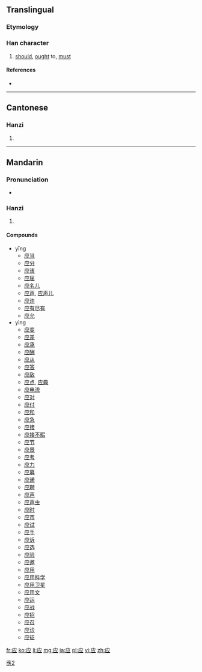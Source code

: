 {{also|應|応}}
==Translingual==
{{ja-forms|[[応]]|应|[[應]]}}
===Etymology===
{{Han simp|應|f=心|t=一|f2=倠|t2=丶丶丿}}

===Han character===
{{Han char|rn=53|rad=广|as=04|sn=7|four=|canj=戈火一 (IFM)|ids=⿸[[广]]⿱[[⺍]][[一]]}}

# [[should]], [[ought]] to, [[must]]

====References====
* {{Han ref|kx=0344.051|hdz=20875.140|uh=5E94|ud=24212}}

----

==Cantonese==

===Hanzi===
{{yue-hanzi|jyut=|y=ying1, ying3|tra=應}}

# {{defn|lang=yue|sort=广04}}

----

==Mandarin==

===Pronunciation===
* {{audio|Zh-ying.ogg|Audio|lang=cmn}}

===Hanzi===
{{cmn-hanzi|tra=應|pin=[[yīng]] ([[ying1]]), [[yìng]] ([[ying4]])|wg=ying<sup>1</sup>, ying<sup>4</sup>}}

# {{defn|lang=cmn|sort=广04}}

====Compounds====
* yīng
** [[应当]]
** [[应分]]
** [[应该]]
** [[应届]]
** [[应名儿]]
** [[应声]], [[应声儿]]
** [[应许]]
** [[应有尽有]]
** [[应允]]
* yìng
** [[应变]]
** [[应差]]
** [[应承]]
** [[应酬]]
** [[应从]]
** [[应答]]
** [[应敌]]
** [[应点]], [[应典]]
** [[应电流]]
** [[应对]]
** [[应付]]
** [[应和]]
** [[应急]]
** [[应接]]
** [[应接不暇]]
** [[应节]]
** [[应景]]
** [[应考]]
** [[应力]]
** [[应募]]
** [[应诺]]
** [[应聘]]
** [[应声]]
** [[应声虫]]
** [[应时]]
** [[应市]]
** [[应试]]
** [[应手]]
** [[应诉]]
** [[应选]]
** [[应验]]
** [[应邀]]
** [[应用]]
** [[应用科学]]
** [[应用卫星]]
** [[应用文]]
** [[应运]]
** [[应战]]
** [[应招]]
** [[应召]]
** [[应诊]]
** [[应征]]

[[Category:CJKV characters simplified differently in Japan and China|應2]]

[[fr:应]]
[[ko:应]]
[[li:应]]
[[mg:应]]
[[ja:应]]
[[pl:应]]
[[vi:应]]
[[zh:应]]
